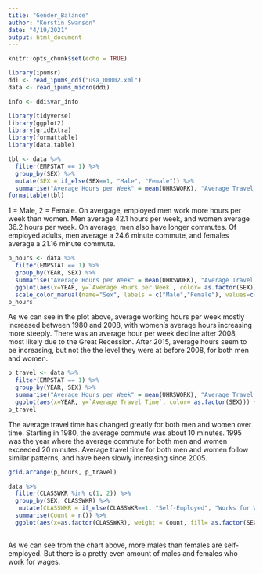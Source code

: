 ```yaml
---
title: "Gender_Balance"
author: "Kerstin Swanson"
date: "4/19/2021"
output: html_document
---
```


```r
knitr::opts_chunk$set(echo = TRUE)
```



```r
library(ipumsr)
ddi <- read_ipums_ddi("usa_00002.xml")
data <- read_ipums_micro(ddi)
```


```r
info <- ddi$var_info
```




```r
library(tidyverse)
library(ggplot2)
library(gridExtra)
library(formattable)
library(data.table)
```



```r
tbl <- data %>% 
  filter(EMPSTAT == 1) %>% 
  group_by(SEX) %>% 
  mutate(SEX = if_else(SEX==1, "Male", "Female")) %>% 
  summarise("Average Hours per Week" = mean(UHRSWORK), "Average Travel Time" = mean(TRANTIME))
formattable(tbl)

```


1 = Male, 2 = Female. On avergage, employed men work more hours per week than women. Men average 42.1 hours per week, and women average 36.2 hours per week. On average, men also have longer commutes. Of employed adults, men average a 24.6 minute commute, and females average a 21.16 minute commute. 



```r
p_hours <- data %>% 
  filter(EMPSTAT == 1) %>% 
  group_by(YEAR, SEX) %>% 
  summarise("Average Hours per Week" = mean(UHRSWORK), "Average Travel Time" = mean(TRANTIME)) %>% 
  ggplot(aes(x=YEAR, y=`Average Hours per Week`, color= as.factor(SEX))) + geom_line() + labs(title = "Average Workweek by Sex over Time", x = "Year") + 
  scale_color_manual(name="Sex", labels = c("Male","Female"), values=c('Blue','Pink'))
p_hours
```


As we can see in the plot above, average working hours per week mostly increased between 1980 and 2008, with women's average hours increasing more steeply. There was an average hour per week decline after 2008, most likely due to the Great Recession. After 2015, average hours seem to be increasing, but not the the level they were at before 2008, for both men and women. 


```r
p_travel <- data %>% 
  filter(EMPSTAT == 1) %>% 
  group_by(YEAR, SEX) %>% 
  summarise("Average Hours per Week" = mean(UHRSWORK), "Average Travel Time" = mean(TRANTIME)) %>% 
  ggplot(aes(x=YEAR, y=`Average Travel Time`, color= as.factor(SEX))) + geom_line() + labs(title = "Average Workweek by Sex over Time", x = "Year") + scale_color_manual(name="Sex",labels = c("Male", "Female"), values=c('Blue','Pink'))
p_travel
```



The average travel time has changed greatly for both men and women over time. Starting in 1980, the average commute was about 10 minutes. 1995 was the year where the average commute for both men and women exceeded 20 minutes. Average travel time for both men and women follow similar patterns, and have been slowly increasing since 2005. 




```r
grid.arrange(p_hours, p_travel)
```





```r
data %>% 
  filter(CLASSWKR %in% c(1, 2)) %>% 
  group_by(SEX, CLASSWKR) %>% 
   mutate(CLASSWKR = if_else(CLASSWKR==1, "Self-Employed", "Works for Wages")) %>%
  summarise(Count = n()) %>% 
  ggplot(aes(x=as.factor(CLASSWKR), weight = Count, fill= as.factor(SEX))) + geom_bar(position = "dodge") + labs(title = "Work Type by Sex", x = "Type of Work", y = "Count") + scale_fill_manual(name="Sex",labels = c("Male", "Female"), values=c('Blue','Pink')) 
  
```


As we can see from the chart above, more males than females are self-employed. But there is a pretty even amount of males and females who work for wages. 
